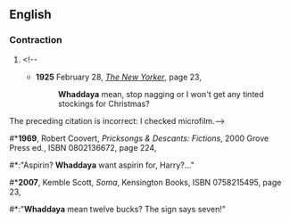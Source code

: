 ==English==

===Contraction===
{{en-cont}}

# {{eye dialect of|[[what]] [[do]] [[you]]}}<!--
#*'''1925''' February 28, [[w:The New Yorker|''The New Yorker'']], page 23,
#*:'''Whaddaya''' mean, stop nagging or I won't get any tinted stockings for Christmas?
The preceding citation is incorrect: I checked microfilm.-->
#*'''1969''', Robert Coovert, ''Pricksongs & Descants: Fictions'', 2000 Grove Press ed., ISBN 0802136672, page 224,
#*:"Aspirin? '''Whaddaya''' want aspirin for, Harry?..."
#*'''2007''', Kemble Scott, ''Soma'', Kensington Books, ISBN 0758215495, page 23,
#*:"'''Whaddaya''' mean twelve bucks? The sign says seven!"